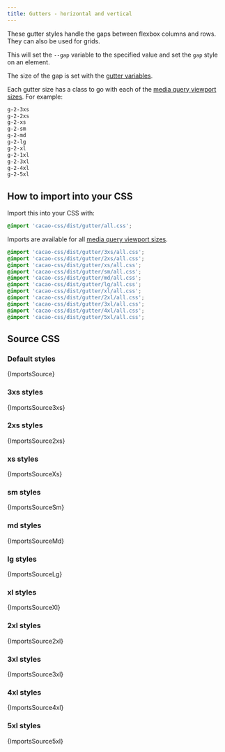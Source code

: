 ```yaml
---
title: Gutters - horizontal and vertical
---
```


These gutter styles handle the gaps between flexbox columns and rows. They can also be used for grids.

This will set the `--gap` variable to the specified value and set the `gap` style on an element.

The size of the gap is set with the [gutter variables](/styles/gutter/variables).

Each gutter size has a class to go with each of the [media query viewport sizes](/styles/media#viewport-media-queries). For example:

```css
g-2-3xs
g-2-2xs
g-2-xs
g-2-sm
g-2-md
g-2-lg
g-2-xl
g-2-1xl
g-2-3xl
g-2-4xl
g-2-5xl
```

## How to import into your CSS

Import this into your CSS with:

```css
@import 'cacao-css/dist/gutter/all.css';
```

Imports are available for all [media query viewport sizes](/styles/media#viewport-media-queries).

```css
@import 'cacao-css/dist/gutter/3xs/all.css';
@import 'cacao-css/dist/gutter/2xs/all.css';
@import 'cacao-css/dist/gutter/xs/all.css';
@import 'cacao-css/dist/gutter/sm/all.css';
@import 'cacao-css/dist/gutter/md/all.css';
@import 'cacao-css/dist/gutter/lg/all.css';
@import 'cacao-css/dist/gutter/xl/all.css';
@import 'cacao-css/dist/gutter/2xl/all.css';
@import 'cacao-css/dist/gutter/3xl/all.css';
@import 'cacao-css/dist/gutter/4xl/all.css';
@import 'cacao-css/dist/gutter/5xl/all.css';
```

## Source CSS

<!-- markdownlint-disable -->

### Default styles

<CodeBlock language="css" title="gutter/all.css">{ImportsSource}</CodeBlock>

### 3xs styles

<CodeBlock language="css" title="gutter/3xs/all.css">{ImportsSource3xs}</CodeBlock>

### 2xs styles

<CodeBlock language="css" title="gutter/2xs/all.css">{ImportsSource2xs}</CodeBlock>

### xs styles

<CodeBlock language="css" title="gutter/xs/all.css">{ImportsSourceXs}</CodeBlock>

### sm styles

<CodeBlock language="css" title="gutter/sm/all.css">{ImportsSourceSm}</CodeBlock>

### md styles

<CodeBlock language="css" title="gutter/md/all.css">{ImportsSourceMd}</CodeBlock>

### lg styles

<CodeBlock language="css" title="gutter/lg/all.css">{ImportsSourceLg}</CodeBlock>

### xl styles

<CodeBlock language="css" title="gutter/xl/all.css">{ImportsSourceXl}</CodeBlock>

### 2xl styles

<CodeBlock language="css" title="gutter/2xl/all.css">{ImportsSource2xl}</CodeBlock>

### 3xl styles

<CodeBlock language="css" title="gutter/3xl/all.css">{ImportsSource3xl}</CodeBlock>

### 4xl styles

<CodeBlock language="css" title="gutter/4xl/all.css">{ImportsSource4xl}</CodeBlock>

### 5xl styles

<CodeBlock language="css" title="gutter/5xl/all.css">{ImportsSource5xl}</CodeBlock>
